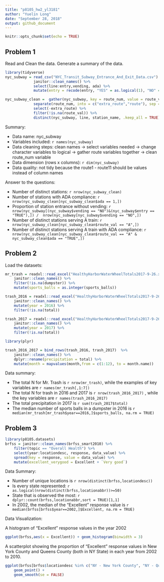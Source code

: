 ```yaml
---
title: "p8105_hw2_yl3181"
author: "Yuelin Long"
date: "September 28, 2018"
output: github_document
---
```


```r
knitr::opts_chunk$set(echo = TRUE)
```

## Problem 1

Read and Clean the data. Generate a summary of the data.
```r
library(tidyverse)
nyc_subway = read_csv("NYC_Transit_Subway_Entrance_And_Exit_Data.csv") %>%
             janitor::clean_names() %>%
             select(line:entry,vending, ada) %>% 
             mutate(entry = recode(entry, "YES" = as.logical(1), "NO" = as.logical(0)))
```

```r
nyc_subway_clean =  gather(nyc_subway, key = route_num, value = route_val, starts_with("route")) %>%
             separate(route_num, into = c("extra_route","route"), sep = 5) %>%
             select(-extra_route) %>%
             filter(!is.na(route_val)) %>%
             distinct(nyc_subway, line, station_name, .keep_all = TRUE)
```

Summary:

+ Data name: nyc_subway
+ Variables included: `r names(nyc_subway)`
+ Data cleaning steps: clean names -> select variables needed -> change character variables to logical -> gather route variables together -> clean route_num variable
+ Data dimension (rows x columns): `r dim(nyc_subway)`
+ Data quality: not tidy because the route1 - route11 should be values instead of column names 


Answer to the questions:

+ Number of distinct stations: `r nrow(nyc_subway_clean)`
+ Number of stations with ADA compliance: `r nrow(nyc_subway_clean[nyc_subway_clean$ada == 1,])`
+ Proportion of station entrance without vending: `r nrow(nyc_subway[(nyc_subway$vending == "NO")&(nyc_subway$entry == "TRUE"),]) /  nrow(nyc_subway[nyc_subway$vending == "NO",])`
+ Number of distinct stations serving A train: `r nrow(nyc_subway_clean[nyc_subway_clean$route_val == "A",])`
+ Number of distinct stations serving A train with ADA compliance: `r nrow(nyc_subway_clean[nyc_subway_clean$route_val == "A" & nyc_subway_clean$ada == "TRUE",])`


## Problem 2

Load the datasets:
```r
mr_trash = readxl::read_excel("HealthyHarborWaterWheelTotals2017-9-26.xlsx", sheet = "Mr. Trash Wheel", range = "A2:N258") %>%
    janitor::clean_names() %>%
    filter(!is.na(dumpster)) %>%
    mutate(sports_balls = as.integer(sports_balls))

trash_2016 = readxl::read_excel("HealthyHarborWaterWheelTotals2017-9-26.xlsx", sheet = "2016 Precipitation", range = "A2:B14") %>%
    janitor::clean_names() %>%
    mutate(year = 2016) %>%
    filter(!is.na(total))

trash_2017 = readxl::read_excel("HealthyHarborWaterWheelTotals2017-9-26.xlsx", sheet = "2017 Precipitation", range = "A2:B14") %>%
    janitor::clean_names() %>%
    mutate(year = 2017) %>%
    filter(!is.na(total))

library(plyr)

trash_2016_2017 = bind_rows(trash_2016, trash_2017)  %>%
    janitor::clean_names() %>%
    dplyr::rename(precipitation = total) %>%
    mutate(month = mapvalues(month,from = c(1:12), to = month.name))
```

Data summary:

+ The total N for Mr. Trash is `r nrow(mr_trash)`, while the examples of key variables are `r names(mr_trash[,1:7])`
+ The total N for trash in 2016 and 2017 is `r nrow(trash_2016_2017)` , while the key variables are `r names(trash_2016_2017)`
+ The total precipitation in 2017 is `r sum(trash_2017$total)`
+ The median number of sports balls in a dumpster in 2016 is `r median(mr_trash[mr_trash$year==2016,]$sports_balls, na.rm = TRUE)`


## Problem 3
```r
library(p8105.datasets)
brfss = janitor::clean_names(brfss_smart2010) %>%
    filter(topic == "Overall Health") %>%
    select(year:locationdesc, response, data_value) %>%
    spread(key = response, value = data_value) %>%
    mutate(excellent_verygood = Excellent + `Very good`) 
```

Data Summary:

+ Number of unique locations is `r nrow(distinct(brfss,locationdesc))`
+ Is every state represented: `r as.logical(nrow(distinct(brfss,locationabbr))>=50)`
+ State that is observed the most: `r dplyr::count(brfss,locationabbr,sort = TRUE)[1,1]`
+ In 2002, the median of the “Excellent” response value is `r median(brfss[brfss$year==2002,]$Excellent, na.rm = TRUE)`

Data Visualization:

A histogram of “Excellent” response values in the year 2002

```r
ggplot(brfss,aes(x = Excellent)) + geom_histogram(binwidth = 3)
```

A scatterplot showing the proportion of “Excellent” response values in New York County and Queens County (both in NY State) in each year from 2002 to 2010.

```r
ggplot(brfss[brfss$locationdesc %in% c("NY - New York County", "NY - Queens County"),],aes(x = year, y = Excellent, color = locationdesc)) + 
    geom_point() +
    geom_smooth(se = FALSE) 
```
